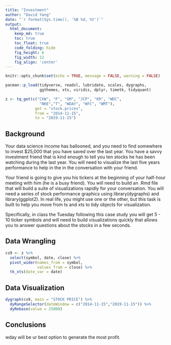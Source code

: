 ```yaml
---
title: "Investment"
author: "David Yang"
date: "`r format(Sys.time(), '%B %d, %Y')`"
output:
  html_document:  
    keep_md: true
    toc: true
    toc_float: true
    code_folding: hide
    fig_height: 6
    fig_width: 12
    fig_align: 'center'
---
```


```r
knitr::opts_chunk$set(echo = TRUE, message = FALSE, warning = FALSE)
```

```r
pacman::p_load(tidyverse, readxl, lubridate, scales, dygraphs, 
               ggthemes, xts, viridis, dplyr, timetk, tidyquant)
```

```r
z <- tq_get(c("CXW", "F", "GM", "JCP", "KR", "WDC", 
               "NKE","T", "WDAY", "WFC", "WMT"), 
             get = "stock.prices", 
             from = "2014-11-15", 
             to = "2019-11-15")
```

## Background

Your data science income has ballooned, and you need to find somewhere to invest $25,000 that you have saved over the last year. You have a savvy investment friend that is kind enough to tell you ten stocks he has been watching during the last year. You will need to visualize the last five years performance to help in the in the conversation with your friend.

Your friend is going to give you his tickers at the beginning of your half-hour meeting with him (he is a busy friend). You will need to build an .Rmd file that will build a suite of visualizations rapidly for your conversation. You will need a series of stock performance graphics using library(dygraphs) and library(ggplot2). In real life, you might use one or the other, but this task is built to help you move from ts and xts to tidy objects for visualization.

Specifically, in class the Tuesday following this case study you will get 5 - 10 ticker symbols and will need to build visualizations quickly that allows you to answer questions about the stocks in a few seconds.

## Data Wrangling

```r
cs9 <- z %>%
  select(symbol, date, close) %>% 
  pivot_wider(names_from = symbol, 
              values_from = close) %>% 
  tk_xts(date_var = date)
```

## Data Visualization

```r
dygraph(cs9, main = "STOCK PRICE") %>%
  dyRangeSelector(dateWindow = c("2014-11-15","2019-11-15")) %>% 
  dyRebase(value = 25000)
```

## Conclusions
wday will be ur best option to generate the most profit.